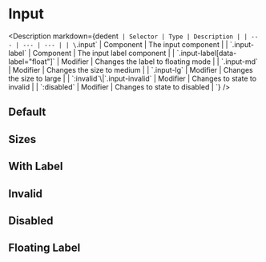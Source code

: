 
<Meta of={InputStories} />

# Input

<Description
  markdown={dedent`
    | Selector | Type | Description |
    | --- | --- | --- |
    | \`.input\` | Component | The input component |
    | \`.input-label\` | Component | The input label component |
    | \`.input-label[data-label="float"]\` | Modifier | Changes the label to floating mode |
    | \`.input-md\` | Modifier | Changes the size to medium |
    | \`.input-lg\` | Modifier | Changes the size to large |
    | \`:invalid\`\\|\`.input-invalid\` | Modifier | Changes to state to invalid |
    | \`:disabled\` | Modifier | Changes to state to disabled |
  `}
/>

## Default

<Canvas of={InputStories.Default} />

## Sizes

<Canvas of={InputStories.Sizes} />

## With Label

<Canvas of={InputStories.WithLabel} />

## Invalid

<Canvas of={InputStories.Invalid} />

## Disabled

<Canvas of={InputStories.Disabled} />

## Floating Label

<Canvas of={InputStories.FloatingLabel} />
